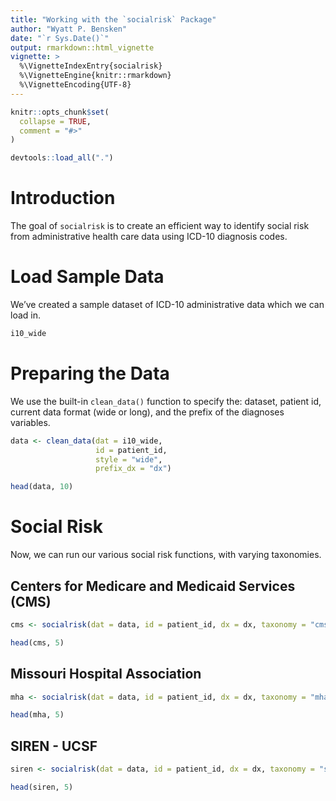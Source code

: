 ```yaml
---
title: "Working with the `socialrisk` Package"
author: "Wyatt P. Bensken"
date: "`r Sys.Date()`"
output: rmarkdown::html_vignette
vignette: >
  %\VignetteIndexEntry{socialrisk}
  %\VignetteEngine{knitr::rmarkdown}
  %\VignetteEncoding{UTF-8}
---
```


```r
knitr::opts_chunk$set(
  collapse = TRUE,
  comment = "#>"
)
```

```r

devtools::load_all(".")

```

# Introduction

The goal of `socialrisk` is to create an efficient way to identify social risk from administrative health care data using ICD-10 diagnosis codes.

# Load Sample Data

We've created a sample dataset of ICD-10 administrative data which we can load in.

```r
i10_wide
```

# Preparing the Data

We use the built-in `clean_data()` function to specify the: dataset, patient id, current data format (wide or long), and the prefix of the diagnoses variables.

```r
data <- clean_data(dat = i10_wide,
                   id = patient_id,
                   style = "wide",
                   prefix_dx = "dx")
```

```r
head(data, 10)
```

# Social Risk

Now, we can run our various social risk functions, with varying taxonomies.

## Centers for Medicare and Medicaid Services (CMS)

```r
cms <- socialrisk(dat = data, id = patient_id, dx = dx, taxonomy = "cms")
```

```r
head(cms, 5)
```

## Missouri Hospital Association

```r
mha <- socialrisk(dat = data, id = patient_id, dx = dx, taxonomy = "mha")
```

```r
head(mha, 5)
```

## SIREN - UCSF

```r
siren <- socialrisk(dat = data, id = patient_id, dx = dx, taxonomy = "siren")
```

```r
head(siren, 5)
```


